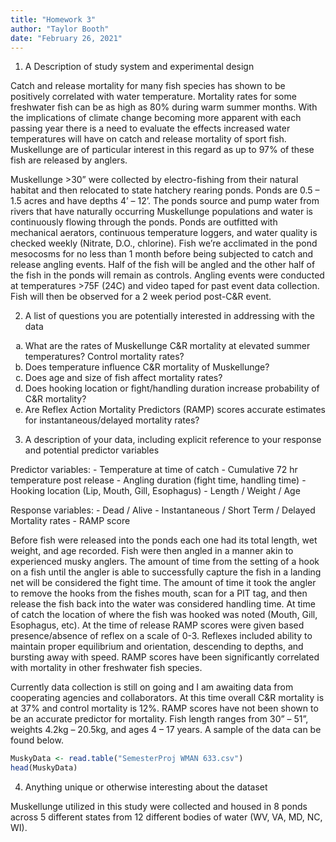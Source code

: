 ---
title: "Homework 3"
author: "Taylor Booth"
date: "February 26, 2021"
---

1. A Description of study system and experimental design

  Catch and release mortality for many fish species has shown to be positively correlated with water temperature. Mortality rates for some freshwater fish can be as high as 80% during warm summer months. With the implications of climate change becoming more apparent with each passing year there is a need to evaluate the effects increased water temperatures will have on catch and release mortality of sport fish. Muskellunge are of particular interest in this regard as up to 97% of these fish are released by anglers.
    
  Muskellunge >30” were collected by electro-fishing from their natural habitat and then relocated to state hatchery rearing ponds. Ponds are 0.5 – 1.5 acres and have depths 4’ – 12’. The ponds source and pump water from rivers that have naturally occurring Muskellunge populations and water is continuously flowing through the ponds. Ponds are outfitted with mechanical aerators, continuous temperature loggers, and water quality is checked weekly (Nitrate, D.O., chlorine). Fish we’re acclimated in the pond mesocosms for no less than 1 month before being subjected to catch and release angling events. Half of the fish will be angled and the other half of the fish in the ponds will remain as controls. Angling events were conducted at temperatures >75F (24C) and video taped for past event data collection. Fish will then be observed for a 2 week period post-C&R event. 


2. A list of questions you are potentially interested in addressing with the data

  a.	What are the rates of Muskellunge C&R mortality at elevated summer temperatures? Control mortality rates?
  b.	Does temperature influence C&R mortality of Muskellunge? 
  c.	Does age and size of fish affect mortality rates?
  d.	Does hooking location or fight/handling duration increase probability of C&R mortality?
  e.	Are Reflex Action Mortality Predictors (RAMP) scores accurate estimates for instantaneous/delayed mortality rates?
  
  
3.	A description of your data, including explicit reference to your response and potential predictor variables

Predictor variables:
  -	Temperature at time of catch
  -	Cumulative 72 hr temperature post release
  -	Angling duration (fight time, handling time)
  -	Hooking location (Lip, Mouth, Gill, Esophagus)
  -	Length / Weight / Age

Response variables:
  -	Dead / Alive
  -	Instantaneous / Short Term / Delayed Mortality rates
  -	RAMP score
  
  Before fish were released into the ponds each one had its total length, wet weight, and age recorded. Fish were then angled in a manner akin to experienced musky anglers. The amount of time from the setting of a hook on a fish until the angler is able to successfully capture the fish in a landing net will be considered the fight time. The amount of time it took the angler to remove the hooks from the fishes mouth, scan for a PIT tag, and then release the fish back into the water was considered handling time. At time of catch the location of where the fish was hooked was noted (Mouth, Gill, Esophagus, etc). At the time of release RAMP scores were given based presence/absence of reflex on a scale of 0-3. Reflexes included ability to maintain proper equilibrium and orientation, descending to depths, and bursting away with speed. RAMP scores have been significantly correlated with mortality in other freshwater fish species.
  
  Currently data collection is still on going and I am awaiting data from cooperating agencies and collaborators. At this time overall C&R mortality is at 37% and control mortality is 12%. RAMP scores have not been shown to be an accurate predictor for mortality. Fish length ranges from 30” – 51”, weights 4.2kg – 20.5kg, and ages 4 – 17 years. A sample of the data can be found below. 
  
  ```{r, echo = T}
  
  MuskyData <- read.table("SemesterProj WMAN 633.csv") 
  head(MuskyData)
  
  ```


4.	Anything unique or otherwise interesting about the dataset

Muskellunge utilized in this study were collected and housed in 8 ponds across 5 different states from 12 different bodies of water (WV, VA, MD, NC, WI).
